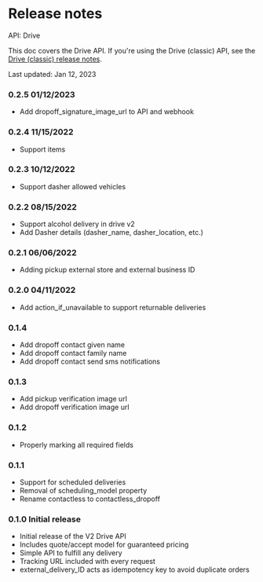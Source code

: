 

# Release notes

API: Drive

This doc covers the Drive API. If you're using the Drive (classic) API, see the [Drive (classic) release notes](/en-US/docs/drive_classic/overview/release_notes).

Last updated: Jan 12, 2023

### 0.2.5 01/12/2023[​](#025-01122023 "Direct link to heading")

* Add dropoff\_signature\_image\_url to API and webhook

### 0.2.4 11/15/2022[​](#024-11152022 "Direct link to heading")

* Support items

### 0.2.3 10/12/2022[​](#023-10122022 "Direct link to heading")

* Support dasher allowed vehicles

### 0.2.2 08/15/2022[​](#022-08152022 "Direct link to heading")

* Support alcohol delivery in drive v2
* Add Dasher details (dasher\_name, dasher\_location, etc.)

### 0.2.1 06/06/2022[​](#021-06062022 "Direct link to heading")

* Adding pickup external store and external business ID

### 0.2.0 04/11/2022[​](#020-04112022 "Direct link to heading")

* Add action\_if\_unavailable to support returnable deliveries

### 0.1.4[​](#014 "Direct link to heading")

* Add dropoff contact given name
* Add dropoff contact family name
* Add dropoff contact send sms notifications

### 0.1.3[​](#013 "Direct link to heading")

* Add pickup verification image url
* Add dropoff verification image url

### 0.1.2[​](#012 "Direct link to heading")

* Properly marking all required fields

### 0.1.1[​](#011 "Direct link to heading")

* Support for scheduled deliveries
* Removal of scheduling\_model property
* Rename contactless to contactless\_dropoff

### 0.1.0 Initial release[​](#010-initial-release "Direct link to heading")

* Initial release of the V2 Drive API
* Includes quote/accept model for guaranteed pricing
* Simple API to fulfill any delivery
* Tracking URL included with every request
* external\_delivery\_ID acts as idempotency key to avoid duplicate orders

